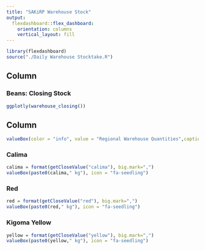 ```yaml
---
title: "SAKiRP Warehouse Stock"
output: 
  flexdashboard::flex_dashboard:
    orientation: columns
    vertical_layout: fill
---
```


```r
library(flexdashboard)
source("./Daily Warehouse Stocktake.R")
```

## Column {data-width="650"}

### Beans: Closing Stock

```r
ggplotly(warehouse_closing())
```

## Column {data-width="350"}

```r

valueBox(color = "info", value = "Regional Warehouse Quantities",caption = "Regional Warehouse Quantities")

```

### Calima

```r
calima = format(getCloseValue("calima"), big.mark=",")
valueBox(paste0(calima," kg"), icon = "fa-seedling")
```

### Red

```r
red = format(getCloseValue("red"), big.mark=",")
valueBox(paste0(red," kg"), icon = "fa-seedling")
```

### Kigoma Yellow

```r
yellow = format(getCloseValue("yellow"), big.mark=",")
valueBox(paste0(yellow," kg"), icon = "fa-seedling")
```
